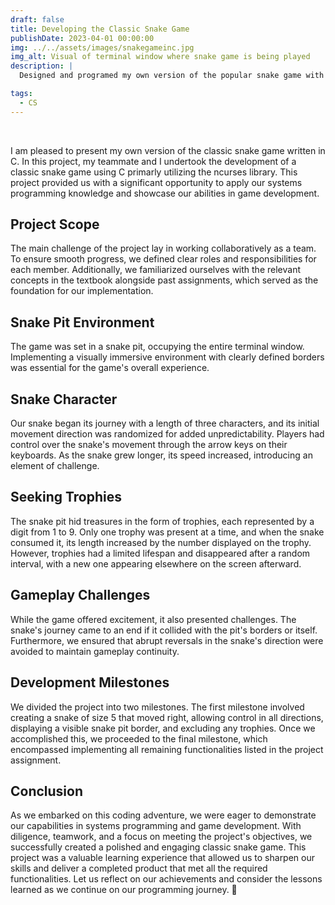 ```yaml
---
draft: false
title: Developing the Classic Snake Game
publishDate: 2023-04-01 00:00:00
img: ../../assets/images/snakegameinc.jpg
img_alt: Visual of terminal window where snake game is being played
description: |
  Designed and programed my own version of the popular snake game with a classmate in my systems programming course

tags:
  - CS
---
```

<div class="h-0" style="visibility:hidden">![Sample Image](../../assets/images/snakegameinc.jpg)</div>

I am pleased to present my own version of the classic snake game written in C. In this project, my teammate and I undertook the development of a classic snake game using C primarly utilizing the ncurses library. This project provided us with a significant opportunity to apply our systems programming knowledge and showcase our abilities in game development.

## Project Scope
The main challenge of the project lay in working collaboratively as a team. To ensure smooth progress, we defined clear roles and responsibilities for each member. Additionally, we familiarized ourselves with the relevant concepts in the textbook alongside past assignments, which served as the foundation for our implementation.

## Snake Pit Environment
The game was set in a snake pit, occupying the entire terminal window. Implementing a visually immersive environment with clearly defined borders was essential for the game's overall experience.

## Snake Character
Our snake began its journey with a length of three characters, and its initial movement direction was randomized for added unpredictability. Players had control over the snake's movement through the arrow keys on their keyboards. As the snake grew longer, its speed increased, introducing an element of challenge.

## Seeking Trophies
The snake pit hid treasures in the form of trophies, each represented by a digit from 1 to 9. Only one trophy was present at a time, and when the snake consumed it, its length increased by the number displayed on the trophy. However, trophies had a limited lifespan and disappeared after a random interval, with a new one appearing elsewhere on the screen afterward.

## Gameplay Challenges
While the game offered excitement, it also presented challenges. The snake's journey came to an end if it collided with the pit's borders or itself. Furthermore, we ensured that abrupt reversals in the snake's direction were avoided to maintain gameplay continuity.

## Development Milestones
We divided the project into two milestones. The first milestone involved creating a snake of size 5 that moved right, allowing control in all directions, displaying a visible snake pit border, and excluding any trophies. Once we accomplished this, we proceeded to the final milestone, which encompassed implementing all remaining functionalities listed in the project assignment.

## Conclusion
As we embarked on this coding adventure, we were eager to demonstrate our capabilities in systems programming and game development. With diligence, teamwork, and a focus on meeting the project's objectives, we successfully created a polished and engaging classic snake game. This project was a valuable learning experience that allowed us to sharpen our skills and deliver a completed product that met all the required functionalities. Let us reflect on our achievements and consider the lessons learned as we continue on our programming journey. 🐍




